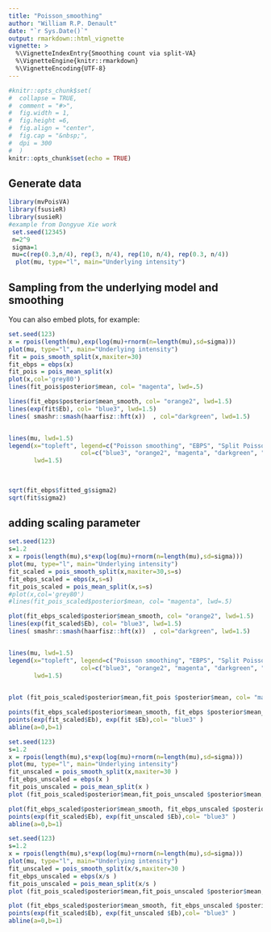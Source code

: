 ```yaml
---
title: "Poisson_smoothing"
author: "William R.P. Denault"
date: "`r Sys.Date()`"
output: rmarkdown::html_vignette
vignette: >
  %\VignetteIndexEntry{Smoothing count via split-VA}
  %\VignetteEngine{knitr::rmarkdown}
  %\VignetteEncoding{UTF-8}
---
```



```r
#knitr::opts_chunk$set(
#  collapse = TRUE,
#  comment = "#>",
#  fig.width = 1,
#  fig.height =6,
#  fig.align = "center",
#  fig.cap = "&nbsp;",
#  dpi = 300
#  )
knitr::opts_chunk$set(echo = TRUE)
```
## Generate data


```r
library(mvPoisVA)
library(fsusieR)
library(susieR)
#example from Dongyue Xie work
 set.seed(12345)
 n=2^9
 sigma=1
 mu=c(rep(0.3,n/4), rep(3, n/4), rep(10, n/4), rep(0.3, n/4))
  plot(mu, type="l", main="Underlying intensity")

```

## Sampling from the underlying model and smoothing

You can also embed plots, for example:

```r
set.seed(123)
x = rpois(length(mu),exp(log(mu)+rnorm(n=length(mu),sd=sigma)))
plot(mu, type="l", main="Underlying intensity")
fit = pois_smooth_split(x,maxiter=30)
fit_ebps = ebps(x)
fit_pois = pois_mean_split(x)
plot(x,col='grey80')
lines(fit_pois$posterior$mean, col= "magenta", lwd=.5)

lines(fit_ebps$posterior$mean_smooth, col= "orange2", lwd=1.5)
lines(exp(fit$Eb), col= "blue3", lwd=1.5)
lines( smashr::smash(haarfisz::hft(x))  , col="darkgreen", lwd=1.5)


lines(mu, lwd=1.5) 
legend(x="topleft", legend=c("Poisson smoothing", "EBPS", "Split Poisson", "Haar-Fisz", "True"),
                    col=c("blue3", "orange2", "magenta", "darkgreen", "black"), 
       lwd=1.5)
  
 
```


```r
sqrt(fit_ebps$fitted_g$sigma2)
sqrt(fit$sigma2)
```





##  adding scaling parameter
```r
set.seed(123)
s=1.2
x = rpois(length(mu),s*exp(log(mu)+rnorm(n=length(mu),sd=sigma)))
plot(mu, type="l", main="Underlying intensity")
fit_scaled = pois_smooth_split(x,maxiter=30,s=s)
fit_ebps_scaled = ebps(x,s=s)
fit_pois_scaled = pois_mean_split(x,s=s)
#plot(x,col='grey80')
#lines(fit_pois_scaled$posterior$mean, col= "magenta", lwd=.5)

plot(fit_ebps_scaled$posterior$mean_smooth, col= "orange2", lwd=1.5)
lines(exp(fit_scaled$Eb), col= "blue3", lwd=1.5)
lines( smashr::smash(haarfisz::hft(x))  , col="darkgreen", lwd=1.5)


lines(mu, lwd=1.5) 
legend(x="topleft", legend=c("Poisson smoothing", "EBPS", "Split Poisson", "Haar-Fisz", "True"),
                    col=c("blue3", "orange2", "magenta", "darkgreen", "black"), 
       lwd=1.5)
  
```




```r
plot (fit_pois_scaled$posterior$mean,fit_pois $posterior$mean, col= "magenta" )

points(fit_ebps_scaled$posterior$mean_smooth, fit_ebps $posterior$mean_smooth,col= "orange2" )
points(exp(fit_scaled$Eb), exp(fit $Eb),col= "blue3" ) 
abline(a=0,b=1)
```



```r
set.seed(123)
s=1.2
x = rpois(length(mu),s*exp(log(mu)+rnorm(n=length(mu),sd=sigma)))
plot(mu, type="l", main="Underlying intensity")
fit_unscaled = pois_smooth_split(x,maxiter=30 )
fit_ebps_unscaled = ebps(x )
fit_pois_unscaled = pois_mean_split(x )
plot (fit_pois_scaled$posterior$mean,fit_pois_unscaled $posterior$mean, col= "magenta" )

plot(fit_ebps_scaled$posterior$mean_smooth, fit_ebps_unscaled $posterior$mean_smooth,col= "orange2" )
points(exp(fit_scaled$Eb), exp(fit_unscaled $Eb),col= "blue3" ) 
abline(a=0,b=1)
```

```r
set.seed(123)
s=1.2
x = rpois(length(mu),s*exp(log(mu)+rnorm(n=length(mu),sd=sigma)))
plot(mu, type="l", main="Underlying intensity")
fit_unscaled = pois_smooth_split(x/s,maxiter=30 )
fit_ebps_unscaled = ebps(x/s )
fit_pois_unscaled = pois_mean_split(x/s )
plot (fit_pois_scaled$posterior$mean,fit_pois_unscaled $posterior$mean, col= "magenta" )

plot (fit_ebps_scaled$posterior$mean_smooth, fit_ebps_unscaled $posterior$mean_smooth,col= "orange2" )
points(exp(fit_scaled$Eb), exp(fit_unscaled $Eb),col= "blue3" ) 
abline(a=0,b=1)
``` 

